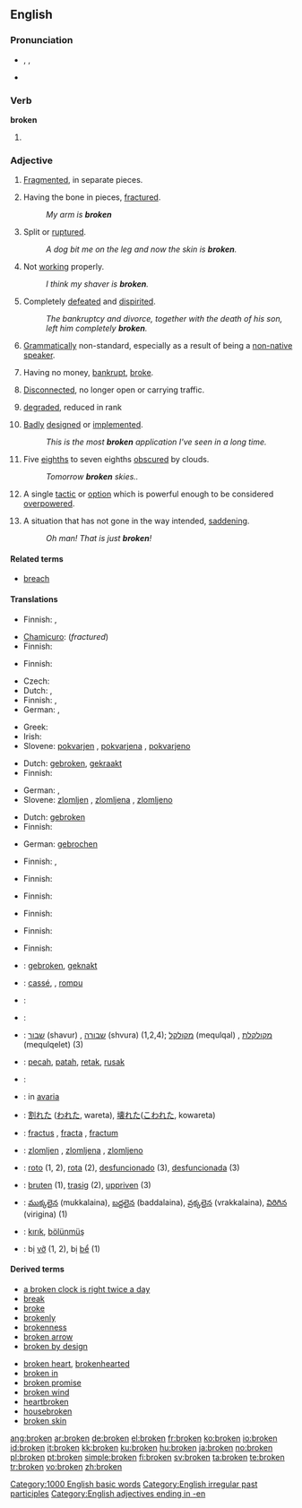 {{wikipedia|Broken (disambiguation)}}
{{also|Broken}}
==English==

{{rank|follow|chance|happened|641|broken|trouble|die|arm}}

===Pronunciation===
* {{enPR|brōk'ən}}, {{IPA|/ˈbrəʊkən/}}, {{SAMPA|/"br@Uk@n/}}
* {{audio|en-us-broken.ogg|Audio (US)}}
*: {{rhymes|əʊkən}}

===Verb===
'''broken'''

# {{past participle of|[[break]]}}

===Adjective===
{{en-adj}}

# [[fragmented|Fragmented]], in separate pieces.
# {{qualifier|of a body part}} Having the bone in pieces, [[fractured]].
#: ''My arm is '''broken'''''
# {{qualifier|of skin}} Split or [[ruptured]].
#: ''A dog bit me on the leg and now the skin is '''broken'''.''
# Not [[working]] properly.
#: ''I think my shaver is '''broken'''.''
# Completely [[defeated]] and [[dispirited]].
#: ''The bankruptcy and divorce, together with the death of his son, left him completely '''broken'''.''
# {{context|language|pejorative}} [[grammatical|Grammatically]] non-standard, especially as a result of being a [[non-native speaker]].
# Having no money, [[bankrupt]], [[broke]].
# {{qualifier|of an electronic connection}} [[disconnected|Disconnected]], no longer open or carrying traffic.
# {{rfv-sense}} [[degraded]], reduced in rank
# {{software|informal}} [[badly|Badly]] [[designed]] or [[implemented]].
#: ''This is the most '''broken''' application I've seen in a long time.''
# {{meteorology|of the sky}} Five [[eighth]]s to seven eighths [[obscure|obscured]] by clouds.
#: ''Tomorrow '''broken''' skies..''
# {{sports|and|gaming}} A single [[tactic]] or [[option]] which is powerful enough to be considered [[overpowered]].
# {{colloquial|US}} A situation that has not gone in the way intended, [[saddening]].
#: ''Oh man! That is just '''broken'''!''

====Related terms====
* [[breach]]

====Translations====
{{trans-top|fragmented}}
* Finnish: {{t|fi|rikki}}, {{t|fi|hajalla}}
{{trans-mid}}
{{trans-bottom}}

{{trans-top|having the bone in pieces, fractured}}
* [[Chamicuro]]: {{tø|ccc|katsala'taka}} (''fractured'')
* Finnish: {{t-|fi|murtunut}}
{{trans-mid}}
{{trans-bottom}}

{{trans-top|of skin: split or ruptured}}
* Finnish: {{t|fi|rikki}}
{{trans-mid}}
{{trans-bottom}}

{{trans-top|not working properly}}
* Czech: {{t-|cs|rozbitý|m}}
* Dutch: {{t-|nl|defect}}, {{t+|nl|kapot}}
* Finnish: {{t-|fi|rikkinäinen}}, {{t+|fi|rikki}}
* German: {{t+|de|gebrochen}}, {{t+|de|kaputt}}
{{trans-mid}}
* Greek: {{t+|el|χαλασμένος|sc=Grek}}
* Irish: {{t-|ga|briste|xs=Irish}}
* Slovene: [[pokvarjen]] {{m}}, [[pokvarjena]] {{f}}, [[pokvarjeno]] {{n}}
{{trans-bottom}}

{{trans-top|completely defeated and dispirited}}
* Dutch: [[gebroken]], [[gekraakt]]
* Finnish: {{t-|fi|murtunut}}
{{trans-mid}}
* German: {{t+|de|gebrochen}}, {{t+|de|zerstört}}
* Slovene: [[zlomljen]] {{m}}, [[zlomljena]] {{f}}, [[zlomljeno]] {{n}}
{{trans-bottom}}

{{trans-top|poorly spoken}}
* Dutch: [[gebroken]]
* Finnish: {{t-|fi|murrettu}}
{{trans-mid}}
* German: [[gebrochen]]
{{trans-bottom}}

{{trans-top|having no money}}
* Finnish: {{t|fi|puhki}}, {{t|fi|rahaton}}
{{trans-mid}}
{{trans-bottom}}

{{trans-top|disconnected}}
* Finnish: {{t|fi|katkennut}}
{{trans-mid}}
{{trans-bottom}}

{{trans-top|degraded, reduced in rank}}
* Finnish: {{t|fi|alennettu}}
{{trans-mid}}
{{trans-bottom}}

{{trans-top|of software: badly designed or implemented}}
* Finnish: {{t+|fi|surkea}}
{{trans-mid}}
{{trans-bottom}}

{{trans-top|meteorology: five eighths to seven eighths obscured by clouds}}
* Finnish: {{t-|fi|pilvisyys|alt=melko pilvinen}}
{{trans-mid}}
{{trans-bottom}}

{{trans-top|sports and gaming: a very powerful tactic}}
* Finnish: {{t|fi|ratkaiseva}}
{{trans-mid}}
{{trans-bottom}}

{{checktrans-top}}
* {{ttbc|Dutch}}: [[gebroken]], [[geknakt]]
* {{ttbc|French}}: [[cassé]], {{t+|fr|brisé}}, [[rompu]]
* {{ttbc|German}}: {{t+|de|gebrochen}}
* {{ttbc|Greek}}: {{t+|el|σπασμένος|sc=Grek}}
* {{ttbc|Hebrew}}: [[שבור]] (shavur) {{m}}, [[שבורה]] (shvura) {{f}} (1,2,4); [[מקולקל]] (mequlqal) {{m}}, [[מקולקלת]] (mequlqelet) {{f}} (3)
* {{ttbc|Indonesian}}: [[pecah]], [[patah]], [[retak]], [[rusak]]
* {{ttbc|Irish}}: {{t-|ga|briste|xs=Irish}}
* {{ttbc|Italian}}: in [[avaria]]
{{trans-mid}}
* {{ttbc|Japanese}}: [[割れた]] ([[われた]], wareta), [[壊れた]]([[こわれた]], kowareta)
* {{ttbc|Latin}}: [[fractus]] {{m}}, [[fracta]] {{f}}, [[fractum]] {{n}}
* {{ttbc|Slovene}}: [[zlomljen]] {{m}}, [[zlomljena]] {{f}}, [[zlomljeno]] {{n}}
* {{ttbc|Spanish}}: [[roto]] {{m}} (1, 2), [[rota]] {{f}} (2), [[desfuncionado]] {{m}} (3), [[desfuncionada]] {{f}} (3)
* {{ttbc|Swedish}}: [[bruten]] (1), [[trasig]] (2), [[uppriven]] (3)
* {{ttbc|Telugu}}: [[ముక్కలైన]] (mukkalaina), [[బద్దలైన]] (baddalaina), [[వ్రక్కలైన]] (vrakkalaina), [[విరిగిన]] (virigina) (1)
* {{ttbc|Turkish}}: [[kırık]], [[bölünmüş]]
* {{ttbc|Vietnamese}}: bị [[vỡ]] (1, 2), bị [[bể]] (1)
{{trans-bottom}}

====Derived terms====
{{top2}}
* [[a broken clock is right twice a day]]
* [[break]]
* [[broke]]
* [[brokenly]]
* [[brokenness]]
* [[broken arrow]]
* [[broken by design]]
{{mid2}}
* [[broken heart]], [[brokenhearted]]
* [[broken in]]
* [[broken promise]]
* [[broken wind]]
* [[heartbroken]]
* [[housebroken]]
* [[broken skin]]
{{bottom}}

[[Category:1000 English basic words]]
[[Category:English irregular past participles]]
[[Category:English adjectives ending in -en]]

[[ang:broken]]
[[ar:broken]]
[[de:broken]]
[[el:broken]]
[[fr:broken]]
[[ko:broken]]
[[io:broken]]
[[id:broken]]
[[it:broken]]
[[kk:broken]]
[[ku:broken]]
[[hu:broken]]
[[ja:broken]]
[[no:broken]]
[[pl:broken]]
[[pt:broken]]
[[simple:broken]]
[[fi:broken]]
[[sv:broken]]
[[ta:broken]]
[[te:broken]]
[[tr:broken]]
[[vo:broken]]
[[zh:broken]]